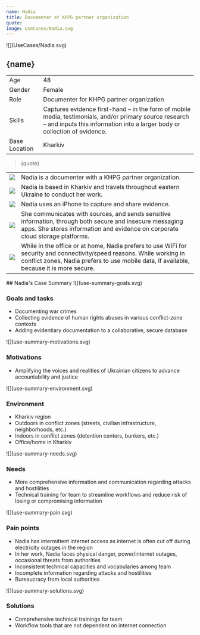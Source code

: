 ```yaml
---
name: Nadia
title: Documenter at KHPG partner organization
quote:
image: UseCases/Nadia.svg
---
```



<ProfileSection>
![](UseCases/Nadia.svg)

## **{name}**

|               |                                                                                                                                                                                      |
| ------------- | ------------------------------------------------------------------------------------------------------------------------------------------------------------------------------------ |
| Age           | 48                                                                                                                                                                                   |
| Gender        | Female                                                                                                                                                                               |
| Role          | Documenter for KHPG partner organization                                                                                                                                             |
| Skills        | Captures evidence first-hand – in the form of mobile media, testimonials, and/or primary source research – and inputs this information into a larger body or collection of evidence. |
| Base Location | Kharkiv                                                                                                                                                                              |

> {quote}

|                  |                                                                                                                                                                                                                    |
| ---------------- | ------------------------------------------------------------------------------------------------------------------------------------------------------------------------------------------------------------------ |
| ![](khpg.svg)    | Nadia is a documenter with a KHPG partner organization.                                                                                                                                                            |
| ![](folder.svg)  | Nadia is based in Kharkiv and travels throughout eastern Ukraine to conduct her work.                                                                                                                              |
| ![](play.svg)    | Nadia uses an iPhone to capture and share evidence.                                                                                                                                                                |
| ![](hands.svg)   | She communicates with sources, and sends sensitive information, through both secure and insecure messaging apps. She stores information and evidence on corporate cloud storage platforms.                         |
| ![](website.svg) | While in the office or at home, Nadia prefers to use WiFi for security and connectivity/speed reasons. While working in conflict zones, Nadia prefers to use mobile data, if available, because it is more secure. |

</ProfileSection>
<AchievementsSection>
    ## Nadia's Case Summary

<AchievementItem>
![](use-summary-goals.svg)

### Goals and tasks

- Documenting war crimes
- Collecting evidence of human rights abuses in various conflict-zone contexts
- Adding evidentiary documentation to a collaborative, secure database

</AchievementItem>
<AchievementItem>
![](use-summary-motivations.svg)

### Motivations

- Amplifying the voices and realities of Ukrainian citizens to advance accountability and justice

</AchievementItem>
<AchievementItem>
![](use-summary-environment.svg)

### Environment

- Kharkiv region
- Outdoors in conflict zones (streets, civilian infrastructure, neighborhoods, etc.)
- Indoors in conflict zones (detention centers, bunkers, etc.)
- Office/home in Kharkiv

</AchievementItem>
<AchievementItem>
![](use-summary-needs.svg)

### Needs

- More comprehensive information and communication regarding attacks and hostilities
- Technical training for team to streamline workflows and reduce risk of losing or compromising information

</AchievementItem>
<AchievementItem>
![](use-summary-pain.svg)

### Pain points

- Nadia has intermittent internet access as internet is often cut off during electricity outages in the region
- In her work, Nadia faces physical danger, power/internet outages, occasional threats from authorities
- Inconsistent technical capacities and vocabularies among team
- Incomplete information regarding attacks and hostilities
- Bureaucracy from local authorities

</AchievementItem>
<AchievementItem>
![](use-summary-solutions.svg)

### Solutions

- Comprehensive technical trainings for team
- Workflow tools that are not dependent on internet connection

</AchievementItem>
</AchievementsSection>
